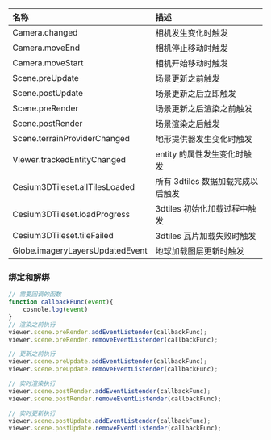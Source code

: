 | 名称                            | 描述                              |
| :------------------------------ | :-------------------------------- |
| Camera.changed                  | 相机发生变化时触发                |
| Camera.moveEnd                  | 相机停止移动时触发                |
| Camera.moveStart                | 相机开始移动时触发                |
| Scene.preUpdate                 | 场景更新之前触发                  |
| Scene.postUpdate                | 场景更新之后立即触发              |
| Scene.preRender                 | 场景更新之后渲染之前触发          |
| Scene.postRender                | 场景渲染之后触发                  |
| Scene.terrainProviderChanged    | 地形提供器发生变化时触发          |
| Viewer.trackedEntityChanged     | entity 的属性发生变化时触发       |
| Cesium3DTileset.allTilesLoaded  | 所有 3dtiles 数据加载完成以后触发 |
| Cesium3DTileset.loadProgress    | 3dtiles 初始化加载过程中触发      |
| Cesium3DTileset.tileFailed      | 3dtiles 瓦片加载失败时触发        |
| Globe.imageryLayersUpdatedEvent | 地球加载图层更新时触发            |

### 绑定和解绑

```js
// 需要回调的函数 
function callbackFunc(event){
    cosnole.log(event)
}
// 渲染之前执行
viewer.scene.preRender.addEventListender(callbackFunc);
viewer.scene.preRender.removeEventListender(callbackFunc);

// 更新之前执行
viewer.scene.preUpdate.addEventListender(callbackFunc);
viewer.scene.preUpdate.removeEventListender(callbackFunc);

// 实时渲染执行
viewer.scene.postRender.addEventListender(callbackFunc);
viewer.scene.postRender.removeEventListender(callbackFunc);

// 实时更新执行
viewer.scene.postUpdate.addEventListender(callbackFunc);
viewer.scene.postUpdate.removeEventListender(callbackFunc);

```
